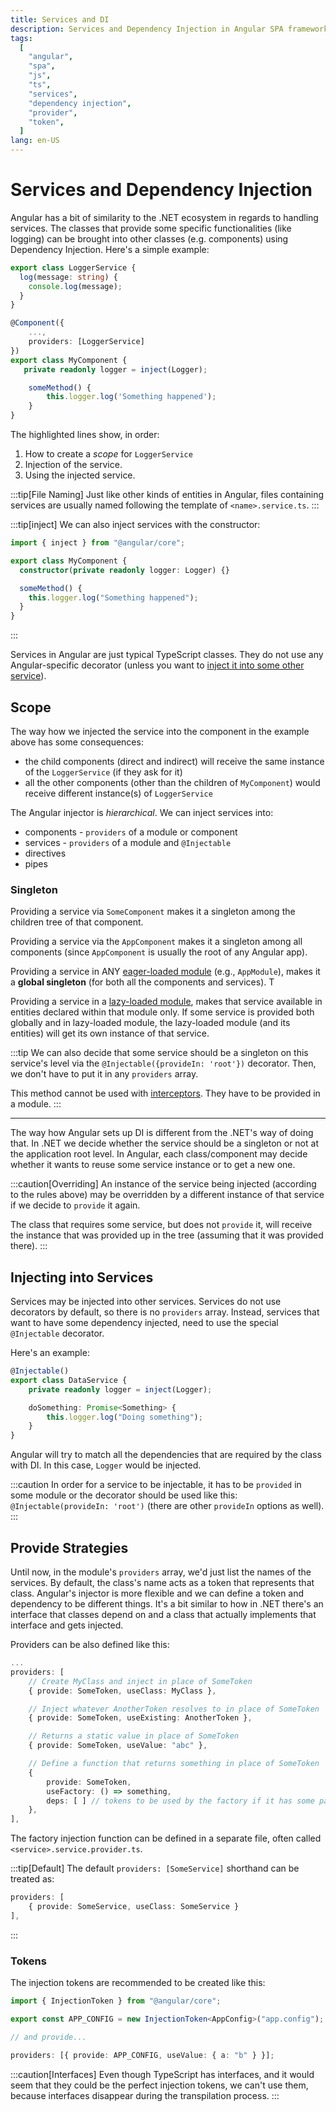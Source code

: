 ```yaml
---
title: Services and DI
description: Services and Dependency Injection in Angular SPA framework
tags:
  [
    "angular",
    "spa",
    "js",
    "ts",
    "services",
    "dependency injection",
    "provider",
    "token",
  ]
lang: en-US
---
```



# Services and Dependency Injection

Angular has a bit of similarity to the .NET ecosystem in regards to handling
services. The classes that provide some specific functionalities (like logging)
can be brought into other classes (e.g. components) using Dependency Injection.
Here's a simple example:

```ts title="Service"
export class LoggerService {
  log(message: string) {
    console.log(message);
  }
}
```

```ts title="Component" {3,6,9}
@Component({
    ...,
    providers: [LoggerService]
})
export class MyComponent {
   private readonly logger = inject(Logger);

    someMethod() {
        this.logger.log('Something happened');
    }
}
```

The highlighted lines show, in order:

1. How to create a _scope_ for `LoggerService`
2. Injection of the service.
3. Using the injected service.

:::tip[File Naming]
Just like other kinds of entities in Angular, files containing services
are usually named following the template of `<name>.service.ts`.
:::

:::tip[inject]
We can also inject services with the constructor:

```ts
import { inject } from "@angular/core";

export class MyComponent {
  constructor(private readonly logger: Logger) {}

  someMethod() {
    this.logger.log("Something happened");
  }
}
```

:::

Services in Angular are just typical TypeScript classes. They do not use any
Angular-specific decorator (unless you want to [inject it into some other
service](#injecting-into-services)).

## Scope

The way how we injected the service into the component in the example above has
some consequences:

- the child components (direct and indirect) will receive the same instance of
  the `LoggerService` (if they ask for it)
- all the other components (other than the children of `MyComponent`) would
  receive different instance(s) of `LoggerService`

The Angular injector is _hierarchical_. We can inject services into:

- components - `providers` of a module or component
- services - `providers` of a module and `@Injectable`
- directives
- pipes

### Singleton

Providing a service via `SomeComponent` makes it a singleton among the children
tree of that component.

Providing a service via the `AppComponent` makes it a singleton among all
components (since `AppComponent` is usually the root of any Angular app).

Providing a service in ANY [eager-loaded module](/programming/angular/modules#lazy-loading)
(e.g., `AppModule`), makes it a **global singleton** (for both all the components
and services). T

Providing a service in a [lazy-loaded module](/programming/angular/modules#lazy-loading), makes
that service available in entities declared within that module only. If some
service is provided both globally and in lazy-loaded module, the lazy-loaded
module (and its entities) will get its own instance of that service.

:::tip
We can also decide that some service should be a singleton on this service's
level via the `@Injectable({provideIn: 'root'})` decorator. Then, we don't have
to put it in any `providers` array.

This method cannot be used with [interceptors](/programming/angular/http#interceptors).
They have to be provided in a module.
:::

---

The way how Angular sets up DI is different from the .NET's way of doing that.
In .NET we decide whether the service should be a singleton or not at the
application root level. In Angular, each class/component may decide whether it
wants to reuse some service instance or to get a new one.

:::caution[Overriding]
An instance of the service being injected (according to the rules above) may be
overridden by a different instance of that service if we decide to `provide` it
again.

The class that requires some service, but does not `provide` it, will receive
the instance that was provided up in the tree (assuming that it was provided
there).
:::

## Injecting into Services

Services may be injected into other services. Services do not use decorators by
default, so there is no `providers` array. Instead, services that want to have
some dependency injected, need to use the special `@Injectable` decorator.

Here's an example:

```ts
@Injectable()
export class DataService {
    private readonly logger = inject(Logger);

    doSomething: Promise<Something> {
        this.logger.log("Doing something");
    }
}
```

Angular will try to match all the dependencies that are required by the
class with DI. In this case, `Logger` would be injected.

:::caution
In order for a service to be injectable, it has to be `provided` in some module
or the decorator should be used like this: `@Injectable(provideIn: 'root')`
(there are other `provideIn` options as well).
:::

## Provide Strategies

Until now, in the module's `providers` array, we'd just list the names of the
services. By default, the class's name acts as a token that represents that
class. Angular's injector is more flexible and we can define a token and
dependency to be different things. It's a bit similar to how in .NET there's an
interface that classes depend on and a class that actually implements that
interface and gets injected.

Providers can be also defined like this:

```ts
...
providers: [
    // Create MyClass and inject in place of SomeToken
    { provide: SomeToken, useClass: MyClass },

    // Inject whatever AnotherToken resolves to in place of SomeToken
    { provide: SomeToken, useExisting: AnotherToken },

    // Returns a static value in place of SomeToken
    { provide: SomeToken, useValue: "abc" },

    // Define a function that returns something in place of SomeToken
    {
        provide: SomeToken,
        useFactory: () => something,
        deps: [ ] // tokens to be used by the factory if it has some parameters to be injected
    },
],
```

The factory injection function can be defined in a separate file, often called
`<service>.service.provider.ts`.

:::tip[Default]
The default `providers: [SomeService]` shorthand can be treated as:

```ts
providers: [
    { provide: SomeService, useClass: SomeService }
],
```

:::

### Tokens

The injection tokens are recommended to be created like this:

```ts
import { InjectionToken } from "@angular/core";

export const APP_CONFIG = new InjectionToken<AppConfig>("app.config");

// and provide...

providers: [{ provide: APP_CONFIG, useValue: { a: "b" } }];
```

:::caution[Interfaces]
Even though TypeScript has interfaces, and it would seem that they could be the
perfect injection tokens, we can't use them, because interfaces disappear during
the transpilation process.
:::

